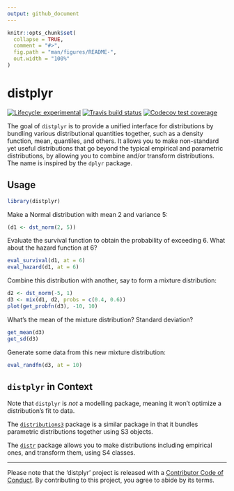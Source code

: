 ```yaml
---
output: github_document
---
```


<!-- README.md is generated from README.Rmd. Please edit that file -->

```r
knitr::opts_chunk$set(
  collapse = TRUE,
  comment = "#>",
  fig.path = "man/figures/README-",
  out.width = "100%"
)
```
# distplyr

<!-- badges: start -->
[![Lifecycle: experimental](https://img.shields.io/badge/lifecycle-experimental-orange.svg)](https://www.tidyverse.org/lifecycle/#experimental)
[![Travis build status](https://travis-ci.org/vincenzocoia/distplyr.svg?branch=master)](https://travis-ci.org/vincenzocoia/distplyr)
[![Codecov test coverage](https://codecov.io/gh/vincenzocoia/distplyr/branch/master/graph/badge.svg)](https://codecov.io/gh/vincenzocoia/distplyr?branch=master)
<!-- badges: end -->

The goal of `distplyr` is to provide a unified interface for distributions by bundling various distributional quantities together, such as a density function, mean, quantiles, and others. It allows you to make non-standard yet useful distributions that go beyond the typical empirical and parametric distributions, by allowing you to combine and/or transform distributions. The name is inspired by the `dplyr` package.

## Usage

```r
library(distplyr)
```

Make a Normal distribution with mean 2 and variance 5:

```r
(d1 <- dst_norm(2, 5))
```

Evaluate the survival function to obtain the probability of exceeding 6. What about the hazard function at 6?

```r
eval_survival(d1, at = 6)
eval_hazard(d1, at = 6)
```

Combine this distribution with another, say to form a mixture distribution:

```r
d2 <- dst_norm(-5, 1)
d3 <- mix(d1, d2, probs = c(0.4, 0.6))
plot(get_probfn(d3), -10, 10)
```


What's the mean of the mixture distribution? Standard deviation?

```r
get_mean(d3)
get_sd(d3)
```

Generate some data from this new mixture distribution:

```r
eval_randfn(d3, at = 10)
```


## `distplyr` in Context

Note that `distplyr` is _not_ a modelling package, meaning it won't optimize a distribution's fit to data.

The [`distributions3`](https://cran.r-project.org/web/packages/distributions3/index.html) package is a similar package in that it bundles parametric distributions together using S3 objects.

The [`distr`](https://cran.r-project.org/web/packages/distr/index.html) package allows you to make distributions including empirical ones, and transform them, using S4 classes. 

-----

Please note that the 'distplyr' project is released with a
[Contributor Code of Conduct](CODE_OF_CONDUCT.md).
By contributing to this project, you agree to abide by its terms.

